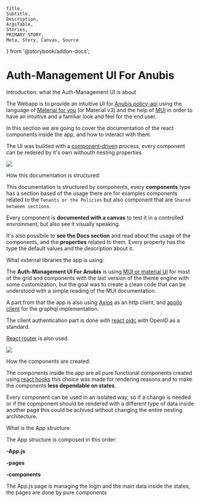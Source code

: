 

    Title,
    Subtitle,
    Description,
    ArgsTable,
    Stories,
    PRIMARY_STORY,
    Meta, Story, Canvas, Source
} from '@storybook/addon-docs';

<Meta title="Introduction" />

<style>
  {`
    .subheading {
      --mediumdark: '#999999';
      font-weight: 900;
      font-size: 13px;
      color: #999;
      letter-spacing: 6px;
      line-height: 24px;
      text-transform: uppercase;
      margin-bottom: 12px;
      margin-top: 40px;
    }

    .link-list {
      display: grid;
      grid-template-columns: 1fr;
      grid-template-rows: 1fr 1fr;
      row-gap: 10px;
    }

    @media (min-width: 620px) {
      .link-list {
        row-gap: 20px;
        column-gap: 20px;
        grid-template-columns: 1fr 1fr;
      }
    }

    @media all and (-ms-high-contrast:none) {
    .link-list {
        display: -ms-grid;
        -ms-grid-columns: 1fr 1fr;
        -ms-grid-rows: 1fr 1fr;
      }
    }

    .link-item {
      display: block;
      padding: 20px 30px 20px 15px;
      border: 1px solid #00000010;
      border-radius: 5px;
      transition: background 150ms ease-out, border 150ms ease-out, transform 150ms ease-out;
      color: #333333;
      display: flex;
      align-items: flex-start;
    }

    .link-item:hover {
      border-color: #1EA7FD50;
      transform: translate3d(0, -3px, 0);
      box-shadow: rgba(0, 0, 0, 0.08) 0 3px 10px 0;
    }

    .link-item:active {
      border-color: #1EA7FD;
      transform: translate3d(0, 0, 0);
    }

    .link-item strong {
      font-weight: 700;
      display: block;
      margin-bottom: 2px;
    }

    .link-item img {
      height: 40px;
      width: 40px;
      margin-right: 15px;
      flex: none;
    }

    .link-item span {
      font-size: 14px;
      line-height: 20px;
    }

    .tip {
      display: inline-block;
      border-radius: 1em;
      font-size: 11px;
      line-height: 12px;
      font-weight: 700;
      background: #E7FDD8;
      color: #66BF3C;
      padding: 4px 12px;
      margin-right: 10px;
      vertical-align: top;
    }

    .tip-wrapper {
      font-size: 13px;
      line-height: 20px;
      margin-top: 40px;
      margin-bottom: 40px;
    }

    .tip-wrapper code {
      font-size: 12px;
      display: inline-block;
    }
  `}
</style>

# Auth-Management UI For Anubis


 <Subtitle >Introduction: what the Auth-Management UI is about</Subtitle>

The Webapp is to provide an intuitive UI for [Anubis policy-api](https://github.com/orchestracities/anubis) using the language of [Material for you](https://m3.material.io/) (or Material v3) and the help of [MUI](https://mui.com/) in order to have an intuitive and a familiar look and feel for the end user.

In this section we are going to cover the documentation of the react components inside the app, and how to interact with them.

The UI was builded with a [component-driven](https://componentdriven.org) process, every component can be redered by it's own withouth nesting properties

<img src={policiesImage}  />

<Subtitle >How this documentation is structured:</Subtitle>

This documentation is structured by components, every **components** type has a section based of the usage there are for examples components related to the `Tenants or the Policies` but also component that are `Shared between sections`.

Every component is **documented with a canvas** to test it in a controlled envroinment, but also see it visually speaking.

It's also possibile to **see the Docs section** and read about the usage of the components, and the **properties** related to them. Every property has the type the default values and the description about it.


 <Subtitle >What external libraries the app is using:</Subtitle>

 The **Auth-Management UI For Anubis** is using [MUI or material UI](https://mui.com/) for most of the grid and components with the last version of the theme engine with some customization, but the goal was to create a clean code that can be understood with a simple reading of the MUI documentation.

 A part from that the app is also using [Axios](https://github.com/axios/axios) as an http client, and [apollo client](https://www.apollographql.com/docs/react/) for the graphql implementation.

 The client authentication part is done with [react oidc](https://github.com/AxaGuilDEv/react-oidc) with OpenID as a standard.

 [React router](https://reactrouter.com/) is also used.

 <img src={serviceImage}  />

 <Subtitle >How the components are created:</Subtitle>

 The components inside the app are all pure functional components created using [react hooks](https://en.reactjs.org/docs/hooks-intro.html) this choice was made for rendering reasons and to make the components **less dependable on states**.
 
 Every component can be used in an isolated way, so if a change is needed or if the copmponent should be rendered with a different type of data inside another page this could be achived without changing the entire nesting architecture.


<Subtitle >What is the App structure:</Subtitle>

The App structure is composed in this order:

 **-App.js**

  **-pages**

   **-components**

The App.js page is managing the login and the main data inside the states, the pages are done by pure components


